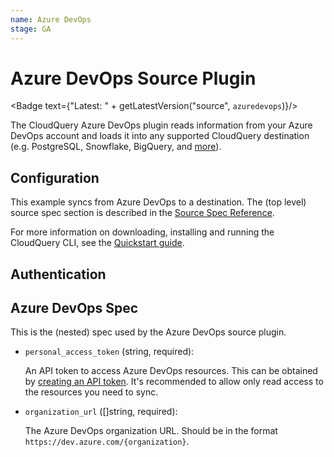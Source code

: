 ```yaml
---
name: Azure DevOps
stage: GA
---
```

# Azure DevOps Source Plugin


<Badge text={"Latest: " + getLatestVersion("source", `azuredevops`)}/>

The CloudQuery Azure DevOps plugin reads information from your Azure DevOps account and loads it into any supported CloudQuery destination (e.g. PostgreSQL, Snowflake, BigQuery, and [more](/docs/plugins/destinations/overview)).

## Configuration

This example syncs from Azure DevOps to a destination. The (top level) source spec section is described in the [Source Spec Reference](/docs/reference/source-spec).

<Configuration />

For more information on downloading, installing and running the CloudQuery CLI, see the [Quickstart guide](/docs/quickstart).

## Authentication

<Authentication />

## Azure DevOps Spec

This is the (nested) spec used by the Azure DevOps source plugin.

- `personal_access_token` (string, required):
   
  An API token to access Azure DevOps resources. This can be obtained by [creating an API token](https://learn.microsoft.com/en-us/azure/devops/organizations/accounts/use-personal-access-tokens-to-authenticate?view=azure-devops&tabs=Windows#create-a-pat). It's recommended to allow only read access to the resources you need to sync.

- `organization_url` ([]string, required):

  The Azure DevOps organization URL. Should be in the format `https://dev.azure.com/{organization}`.